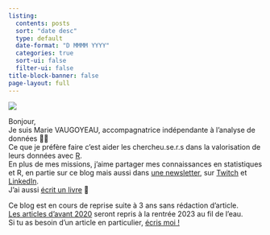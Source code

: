 ```yaml
---
listing:
  contents: posts
  sort: "date desc"
  type: default
  date-format: "D MMMM YYYY"
  categories: true
  sort-ui: false
  filter-ui: false
title-block-banner: false
page-layout: full
---
```


::: {.profile-header layout="[21,79]"}
![](marie-vaugoyeau.png){.profile-pic}

Bonjour,\
Je suis Marie VAUGOYEAU, accompagnatrice indépendante à l'analyse de données 👩‍💻\
Ce que je préfère faire c'est aider les chercheu.se.r.s dans la valorisation de leurs données avec [R](https://cran.r-project.org/).\
En plus de mes missions, j'aime partager mes connaissances en statistiques et R, en partie sur ce blog mais aussi dans [une newsletter](https://d1154691.sibforms.com/serve/MUIEAGj4fIubg6D4qHb7BoZSxNhzkV4p2L0I7GHpNopbqPeDS1J0SpOgaTDCavroygrDTCukB0La-8s1nsQw5wCANT5UP64en1GudsGbKhGVlwbvP_bJdAJ0ECF9BOZ1swRKEnKlnWzTHpLjknJvrCXiH_xw4F_go_2kVB0dWWrkJzRoE22BXImtgVOu29gBxx2hjFkINdeW7Cae?), sur [Twitch](https://www.twitch.tv/marievaugoyeau) et [LinkedIn](https://www.linkedin.com/in/marie-vaugoyeau-72ab64153).\
J'ai aussi [écrit un livre](https://www.editions-eni.fr/livre/langage-r-et-statistiques-initiation-a-l-analyse-de-donnees-9782409036934) 📕
:::

::: {.callout-note icon="false"}
Ce blog est en cours de reprise suite à 3 ans sans rédaction d'article.\
[Les articles d'avant 2020](https://mvaugoyeauancien.netlify.app/) seront repris à la rentrée 2023 au fil de l'eau.\
Si tu as besoin d'un article en particulier, [écris moi !](mailto:marie.vaugoyeau@gmail.com)
:::

